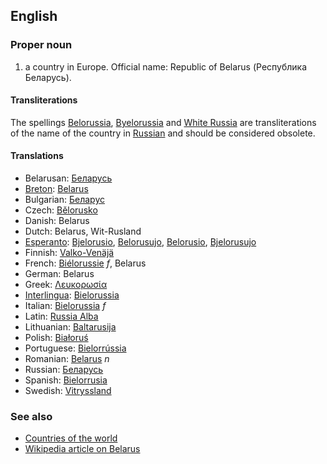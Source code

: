 ==English==

===Proper noun===

# a country in Europe. Official name: Republic of Belarus (Республика Беларусь).

====Transliterations====
The spellings [[Belorussia]], [[Byelorussia]] and [[White Russia]] are transliterations of the name of the country in [[Russian]] and should be considered obsolete.

====Translations====
*Belarusan: [[Беларусь]]
*[[Breton]]: [[Belarus]]
*Bulgarian: [[Беларус]]
*Czech: [[Bělorusko]]
*Danish: Belarus
*Dutch: Belarus, Wit-Rusland
*[[Esperanto]]: [[Bjelorusio]], [[Belorusujo]], [[Belorusio]], [[Bjelorusujo]]
*Finnish: [[Valko-Venäjä]]
*French: [[Biélorussie]] ''f'', Belarus
*German: Belarus
*Greek: [[Λευκορωσία]]
*[[Interlingua]]: [[Bielorussia]]
*Italian: [[Bielorussia]] ''f''
*Latin: [[Russia Alba]]
*Lithuanian: [[Baltarusija]]
*Polish: [[Białoruś]]
*Portuguese: [[Bielorrússia]]
*Romanian: [[Belarus]] ''n''
*Russian: [[Беларусь]]
*Spanish: [[Bielorrusia]]
*Swedish: [[Vitryssland]]

===See also===
*[[Countries of the world]]
*[[en:Belarus|Wikipedia article on Belarus]]